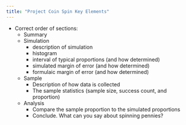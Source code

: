 ```yaml
---
title: "Project Coin Spin Key Elements"
---
```



* Correct order of sections:
    * Summary
    * Simulation
        * description of simulation
        * histogram
        * interval of typical proportions (and how determined)
        * simulated margin of error (and how determined)
        * formulaic margin of error (and how determined)
    * Sample
        * Description of how data is collected
        * The sample statistics (sample size, success count, and proportion)
    * Analysis
        * Compare the sample proportion to the simulated proportions
        * Conclude. What can you say about spinning pennies?
